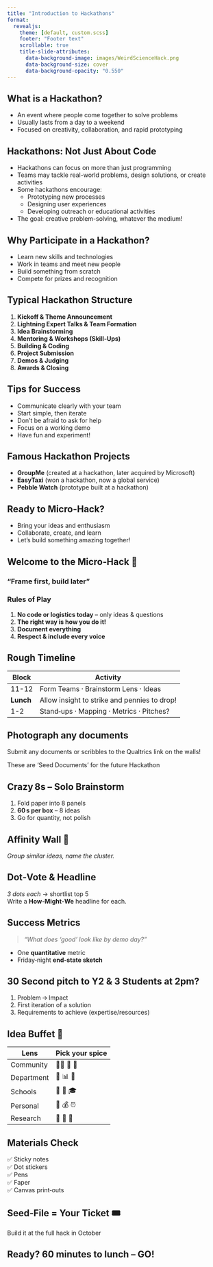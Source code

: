 ```yaml
---
title: "Introduction to Hackathons"
format: 
  revealjs: 
    theme: [default, custom.scss]
    footer: "Footer text"
    scrollable: true
    title-slide-attributes: 
      data-background-image: images/WeirdScienceHack.png
      data-background-size: cover
      data-background-opacity: "0.550"
---
```


## What is a Hackathon?

-   An event where people come together to solve problems
-   Usually lasts from a day to a weekend
-   Focused on creativity, collaboration, and rapid prototyping



## Hackathons: Not Just About Code

-   Hackathons can focus on more than just programming
-   Teams may tackle real-world problems, design solutions, or create activities
-   Some hackathons encourage:
    -   Prototyping new processes
    -   Designing user experiences
    -   Developing outreach or educational activities
-   The goal: creative problem-solving, whatever the medium!



## Why Participate in a Hackathon?

-   Learn new skills and technologies
-   Work in teams and meet new people
-   Build something from scratch
-   Compete for prizes and recognition



## Typical Hackathon Structure

1.  **Kickoff & Theme Announcement**
2.  **Lightning Expert Talks & Team Formation**
3.  **Idea Brainstorming**
4.  **Mentoring & Workshops (Skill-Ups)**
5.  **Building & Coding**
6.  **Project Submission**
7.  **Demos & Judging**
8.  **Awards & Closing**



## Tips for Success

-   Communicate clearly with your team
-   Start simple, then iterate
-   Don’t be afraid to ask for help
-   Focus on a working demo
-   Have fun and experiment!



## Famous Hackathon Projects

-   **GroupMe** (created at a hackathon, later acquired by Microsoft)
-   **EasyTaxi** (won a hackathon, now a global service)
-   **Pebble Watch** (prototype built at a hackathon)



## Ready to Micro-Hack?

-   Bring your ideas and enthusiasm
-   Collaborate, create, and learn
-   Let’s build something amazing together!

## Welcome to the Micro‑Hack 🚀

### “Frame first, build later”


### Rules of Play

1.  **No code or logistics today** – only ideas & questions\
2.  **The right way is how you do it!**\
3.  **Document everything**\
4.  **Respect & include every voice**

## Rough Timeline

| Block      | Activity                                     |
|------------|----------------------------------------------|
| 11-12      | Form Teams · Brainstorm Lens · Ideas         |
| **Lunch**  | Allow insight to strike and pennies to drop! |
| 1-2        | Stand‑ups · Mapping · Metrics · Pitches?      |


## Photograph any documents

Submit any documents or scribbles to the Qualtrics link on the walls!

These are 'Seed Documents' for the future Hackathon

## Crazy 8s – Solo Brainstorm

1.  Fold paper into 8 panels\
2.  **60 s per box** – 8 ideas\
3.  Go for quantity, not polish


## Affinity Wall 🔖

*Group similar ideas, name the cluster.*


## Dot‑Vote & Headline

*3 dots each* → shortlist top 5\
Write a **How‑Might‑We** headline for each.


## Success Metrics

> *“What does ‘good’ look like by demo day?”*

-   One **quantitative** metric\
-   Friday‑night **end‑state sketch**


## 30 Second pitch to Y2 & 3 Students at 2pm?

1.  Problem → Impact\
2.  First iteration of a solution\
3.  Requirements to achieve (expertise/resources)


## Idea Buffet 🍿

| Lens       | Pick your spice |
|------------|-----------------|
| Community  | 🧑‍⚕️ 📱 🐾        |
| Department | 🏅 📊 🍰        |
| Schools    | 🧪 🎪 🎓        |
| Personal   | 💼 💰 ⏰        |
| Research   | 🧬 🤖 👀        |


## Materials Check

✅ Sticky notes\
✅ Dot stickers\
✅ Pens\
✅ Faper\
✅ Canvas print‑outs\



## Seed‑File = Your Ticket 🎟️

Build it at the full hack in October


## Ready? 60 minutes to lunch – **GO!**

```{=html}
<style>
.reveal section h1, .reveal section h2 { font-weight: 800; }
</style>
```
